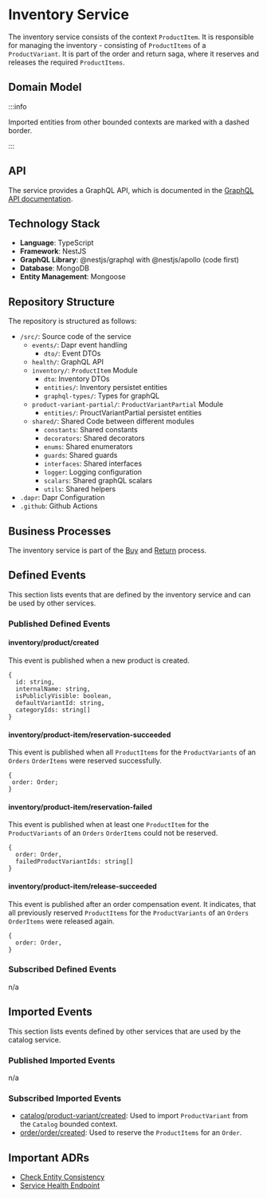 
# Inventory Service

The inventory service consists of the context `ProductItem`.
It is responsible for managing the inventory - consisting of `ProductItems` of a `ProductVariant`. It is part of the order and return saga, where it reserves and releases the required `ProductItems`.

## Domain Model

<CustomImage path="/renderedDiagrams/inventoryDomainModel" width="1542.5" height="663.25" />

:::info

Imported entities from other bounded contexts are marked with a dashed border.

:::

## API

The service provides a GraphQL API, which is documented in the [GraphQL API documentation](/docs/graphql/payment).

## Technology Stack

- **Language**: TypeScript
- **Framework**: NestJS
- **GraphQL Library**: @nestjs/graphql with @nestjs/apollo (code first)
- **Database**: MongoDB
- **Entity Management**: Mongoose

## Repository Structure

The repository is structured as follows:

<div className="repository-structure" >

- `/src/`: Source code of the service
  - `events/`: Dapr event handling
    - `dto/`: Event DTOs
  - `health/`: GraphQL API
  - `inventory/`: `ProductItem` Module
    - `dto`: Inventory DTOs
    - `entities/`: Inventory persistet entities
    - `graphql-types/`: Types for graphQL
  - `product-variant-partial/`: `ProductVariantPartial` Module
    - `entities/`: ProuctVariantPartial persistet entities
  - `shared/`: Shared Code between different modules
    - `constants`: Shared constants
    - `decorators`: Shared decorators
    - `enums`: Shared enumerators
    - `guards`: Shared guards
    - `interfaces`: Shared interfaces
    - `logger`: Logging configuration
    - `scalars`: Shared graphQL scalars
    - `utils`: Shared helpers
- `.dapr`: Dapr Configuration
- `.github`: Github Actions

</div>

## Business Processes

The inventory service is part of the [Buy](/docs/docs/dev-manuals/architecture/business-processes.md#buy-process) and [Return](/docs/docs/dev-manuals/architecture/business-processes.md#return-process) process.

## Defined Events

This section lists events that are defined by the inventory service and can be used by other services.

### Published Defined Events

#### inventory/product/created

This event is published when a new product is created.

```tsx
{
  id: string,
  internalName: string,
  isPubliclyVisible: boolean,
  defaultVariantId: string,
  categoryIds: string[]
}
```

#### inventory/product-item/reservation-succeeded

This event is published when all `ProductItems` for the `ProductVariants` of an `Orders` `OrderItems` were reserved successfully.

```tsx
{
 order: Order;
}
```

#### inventory/product-item/reservation-failed

This event is published when at least one `ProductItem` for the `ProductVariants` of an `Orders` `OrderItems` could not be reserved.

```tsx
{
  order: Order,
  failedProductVariantIds: string[]
}
```

#### inventory/product-item/release-succeeded

This event is published after an order compensation event. It indicates, that all previously reserved `ProductItems` for the `ProductVariants` of an `Orders` `OrderItems` were released again.

```tsx
{
  order: Order,
}
```

### Subscribed Defined Events

n/a

## Imported Events

This section lists events defined by other services that are used by the catalog service.

### Published Imported Events

n/a

### Subscribed Imported Events

- [catalog/product-variant/created](/docs/docs/dev-manuals/services/catalog#catalogproduct-variantcreated): Used to import `ProductVariant` from the `Catalog` bounded context.
- [order/order/created](/docs/docs/dev-manuals/services/order#orderordercreated): Used to reserve the `ProductItems` for an `Order`.

## Important ADRs

- [Check Entity Consistency](/docs/docs/dev-manuals/adr/check-entity-consistency)
- [Service Health Endpoint](/docs/docs/dev-manuals/adr/health-endpoint)
